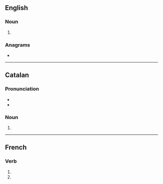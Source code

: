 {{also|Axons|àxons}}
==English==

===Noun===
{{head|en|noun form}}

# {{plural of|axon|lang=en}}

===Anagrams===
* {{anagrams|en|a=anosx|Axson|Naxos|Saxon}}

----

==Catalan==

===Pronunciation===
* {{ca-IPA|aksóns}}
* {{rhymes|ons|lang=ca}}

===Noun===
{{head|ca|noun plural form|g=m-p}}

# {{inflection of|axó||p|lang=ca}}

----

==French==

===Verb===
{{head|fr|verb form}}

# {{inflection of|axer||1|p|pres|indc|lang=fr}}
# {{inflection of|axer||1|p|impr|lang=fr}}